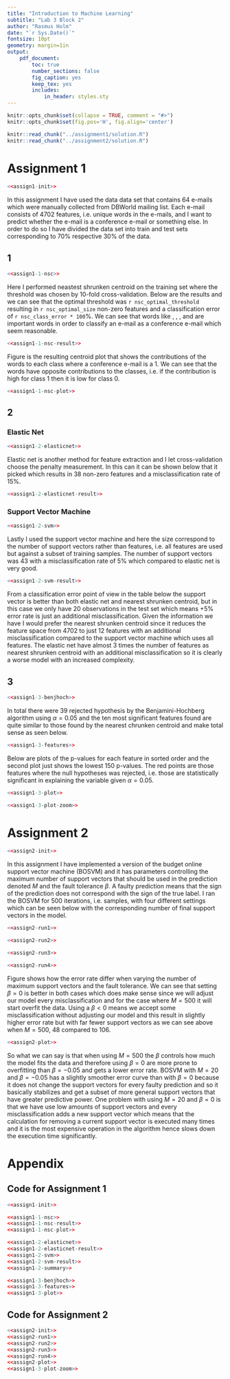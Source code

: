 ```yaml
---
title: "Introduction to Machine Learning"
subtitle: "Lab 3 Block 2"
author: "Rasmus Holm"
date: "`r Sys.Date()`"
fontsize: 10pt
geometry: margin=1in
output:
    pdf_document:
        toc: true
        number_sections: false
        fig_caption: yes
        keep_tex: yes
        includes:
            in_header: styles.sty
---
```


```r
knitr::opts_chunk$set(collapse = TRUE, comment = "#>")
knitr::opts_chunk$set(fig.pos='H', fig.align='center')

knitr::read_chunk("../assignment1/solution.R")
knitr::read_chunk("../assignment2/solution.R")
```

\newpage

# Assignment 1
```r
<<assign1-init>>
```

In this assignment I have used the data data set that contains 64 e-mails which were manually collected from DBWorld mailing list. Each e-mail consists of 4702 features, i.e. unique words in the e-mails, and I want to predict whether the e-mail is a conference e-mail or something else. In order to do so I have divided the data set into train and test sets corresponding to 70\% respective 30\% of the data.

## 1
```r
<<assign1-1-nsc>>
```

Here I performed neastest shrunken centroid on the training set where the threshold was chosen by 10-fold cross-validation. Below are the results and we can see that the optimal threshold was `r nsc_optimal_threshold` resulting in `r nsc_optimal_size` non-zero features and a classification error of `r nsc_class_error * 100`\%. We can see that words like \textit{papers}, \textit{submission}, \textit{published}, and \textit{conference} are important words in order to classify an e-mail as a conference e-mail which seem reasonable.

```r
<<assign1-1-nsc-result>>
```

Figure \ref{fig:nsc} is the resulting centroid plot that shows the contributions of the words to each class where a conference e-mail is a 1. We can see that the words have opposite contributions to the classes, i.e. if the contribution is high for class 1 then it is low for class 0.

```r
<<assign1-1-nsc-plot>>
```

## 2
### Elastic Net
```r
<<assign1-2-elasticnet>>
```

Elastic net is another method for feature extraction and I let cross-validation choose the penalty measurement. In this can it can be shown below that it picked \textit{deviance} which results in 38 non-zero features and a misclassification rate of 15\%.

```r
<<assign1-2-elasticnet-result>>
```

### Support Vector Machine
```r
<<assign1-2-svm>>
```

Lastly I used the support vector machine and here the size correspond to the number of support vectors rather than features, i.e. all features are used but against a subset of training samples. The number of support vectors was 43 with a misclassification rate of 5\% which compared to elastic net is very good.

```r
<<assign1-2-svm-result>>
```

From a classification error point of view in the table below the support vector is better than both elastic net and nearest shrunken centroid, but in this case we only have 20 observations in the test set which means +5\% error rate is just an additional misclassification. Given the information we have I would prefer the nearest shrunken centroid since it reduces the feature space from 4702 to just 12 features with an additional misclassification compared to the support vector machine which uses all features. The elastic net have almost 3 times the number of features as nearest shrunken centroid with an additional misclassification so it is clearly a worse model with an increased complexity.

\begin{center}
```r
<<assign1-2-summary>>
```
\end{center}

## 3
```r
<<assign1-3-benjhoch>>
```

In total there were 39 rejected hypothesis by the Benjamini-Hochberg algorithm using $\alpha = 0.05$ and the ten most significant features found are quite similar to those found by the nearest chrunken centroid and make total sense as seen below.

```r
<<assign1-3-features>>
```

Below are plots of the p-values for each feature in sorted order and the second plot just shows the lowest 150 p-values. The red points are those features where the null hypotheses was rejected, i.e. those are statistically significant in explaining the \textit{Conference} variable given $\alpha = 0.05$.

```r
<<assign1-3-plot>>
```

```r
<<assign1-3-plot-zoom>>
```

\newpage

# Assignment 2
```r
<<assign2-init>>

```
In this assignment I have implemented a version of the budget online support vector machine (BOSVM) and it has parameters controlling the maximum number of support vectors that should be used in the prediction denoted $M$ and the fault tolerance $\beta$. A faulty prediction means that the sign of the prediction does not correspond with the sign of the true label. I ran the BOSVM for 500 iterations, i.e. samples, with four different settings which can be seen below with the corresponding number of final support vectors in the model.

```r
<<assign2-run1>>
```

```r
<<assign2-run2>>
```

```r
<<assign2-run3>>
```

```r
<<assign2-run4>>
```
Figure \ref{fig:svm_error} shows how the error rate differ when varying the number of maximum support vectors and the fault tolerance. We can see that setting $\beta = 0$ is better in both cases which does make sense since we will adjust our model every misclassification and for the case where $M = 500$ it will start overfit the data. Using a $\beta < 0$ means we accept some misclassification without adjusting our model and this result in slightly higher error rate but with far fewer support vectors as we can see above when $M = 500$, 48 compared to 106.

```r
<<assign2-plot>>
```

So what we can say is that when using $M = 500$ the $\beta$ controls how much the model fits the data and therefore using $\beta = 0$ are more prone to overfitting than $\beta = -0.05$ and gets a lower error rate. BOSVM with $M = 20$ and $\beta = -0.05$ has a slightly smoother error curve than with $\beta = 0$ because it does not change the support vectors for every faulty prediction and so it basically stabilizes and get a subset of more general support vectors that have greater predictive power. One problem with using $M = 20$ and $\beta = 0$ is that we have use low amounts of support vectors and every misclassification adds a new support vector which means that the calculation for removing a current support vector is executed many times and it is the most expensive operation in the algorithm hence slows down the execution time significantly.

\newpage

# Appendix
## Code for Assignment 1
```r
<<assign1-init>>

<<assign1-1-nsc>>
<<assign1-1-nsc-result>>
<<assign1-1-nsc-plot>>

<<assign1-2-elasticnet>>
<<assign1-2-elasticnet-result>>
<<assign1-2-svm>>
<<assign1-2-svm-result>>
<<assign1-2-summary>>

<<assign1-3-benjhoch>>
<<assign1-3-features>>
<<assign1-3-plot>>
```

## Code for Assignment 2
```r
<<assign2-init>>
<<assign2-run1>>
<<assign2-run2>>
<<assign2-run3>>
<<assign2-run4>>
<<assign2-plot>>
<<assign1-3-plot-zoom>>
```
